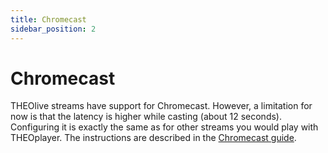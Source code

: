 ```yaml
---
title: Chromecast
sidebar_position: 2
---
```


# Chromecast

THEOlive streams have support for Chromecast. However, a limitation for now is that the latency is higher while casting (about 12 seconds). Configuring it is exactly the same as for other streams you would play with THEOplayer. The instructions are described in the [Chromecast guide](/theoplayer/how-to-guides/cast/chromecast/enable-chromecast-on-the-sender/).
